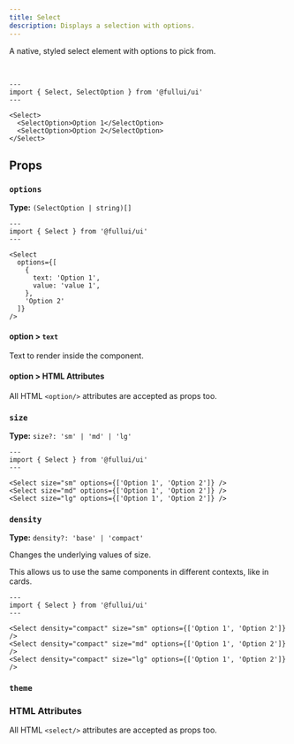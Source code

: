 ```yaml
---
title: Select
description: Displays a selection with options.
---
```


A native, styled select element with options to pick from. 

<br/>

```astro live
---
import { Select, SelectOption } from '@fullui/ui'
---

<Select>
  <SelectOption>Option 1</SelectOption>
  <SelectOption>Option 2</SelectOption>
</Select>
```

## Props
### `options`
**Type:** `(SelectOption | string)[]`

```astro live
---
import { Select } from '@fullui/ui'
---

<Select
  options={[
    {
      text: 'Option 1',
      value: 'value 1',
    },
    'Option 2'
  ]}
/>
```

#### option > `text`
Text to render inside the component.

#### option > HTML Attributes
All HTML `<option/>` attributes are accepted as props too.

### `size`
**Type:** `size?: 'sm' | 'md' | 'lg'`
```astro live
---
import { Select } from '@fullui/ui'
---

<Select size="sm" options={['Option 1', 'Option 2']} />
<Select size="md" options={['Option 1', 'Option 2']} />
<Select size="lg" options={['Option 1', 'Option 2']} />
```

### `density`
**Type:** `density?: 'base' | 'compact'`

Changes the underlying values of size.

This allows us to use the same components in different contexts, like in cards.

```astro live
---
import { Select } from '@fullui/ui'
---

<Select density="compact" size="sm" options={['Option 1', 'Option 2']} />
<Select density="compact" size="md" options={['Option 1', 'Option 2']} />
<Select density="compact" size="lg" options={['Option 1', 'Option 2']} />
```

### `theme`
<Theming/>

### HTML Attributes
All HTML `<select/>` attributes are accepted as props too.